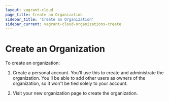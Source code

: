 ```yaml
---
layout: vagrant-cloud
page_title: Create an Organization
sidebar_title: 'Create an Organization'
sidebar_current: vagrant-cloud-organizations-create
---
```


# Create an Organization

To create an organization:

1. Create a personal account. You'll use this to create and administrate the
   organization. You'll be able to add other users as owners of the organization,
   so it won't be tied solely to your account.

1. Visit your new organization page to create the organization.
